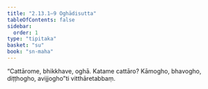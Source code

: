 ```yaml
---
title: "2.13.1–9 Oghādisutta"
tableOfContents: false
sidebar:
  order: 1
type: "tipitaka"
basket: "su"
book: "sn-maha"
---
```



<DynamicBreadcrumb />

<Division number="302–310" book="sn-maha" bookNo="14" page="120">

<Paragraph number="719" book="sn-maha">
“Cattārome, bhikkhave, oghā. Katame cattāro? Kāmogho, bhavogho, diṭṭhogho, avijjogho”ti vitthāretabbaṃ.
</Paragraph>
</Division>